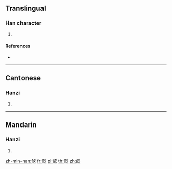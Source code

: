 ==Translingual==

===Han character===
{{Han char|rn=76|rad=欠|as=06|sn=10|four=87682|canj=ORNO}}

# {{defn|Han|sort=欠06}}

====References====
* {{Han ref|kx=0567.290|dkj=16071|dj=0956.020|hdz=32138.180|uh=6B31|ud=27441|bh=D1F8|bd=53752}}

----

==Cantonese==

===Hanzi===
{{yue-hanzi|jyut=|y=hot3}}

# {{defn|lang=yue|sort=欠06}}

----

==Mandarin==

===Hanzi===
{{cmn-hanzi|pin=[[hē]] ([[he2]]), [[xiá]] ([[xia2]])|wg=ho<sup>2</sup>, hsia<sup>2</sup>}}

# {{defn|lang=cmn|sort=欠06}}

[[zh-min-nan:欱]]
[[fr:欱]]
[[pl:欱]]
[[th:欱]]
[[zh:欱]]